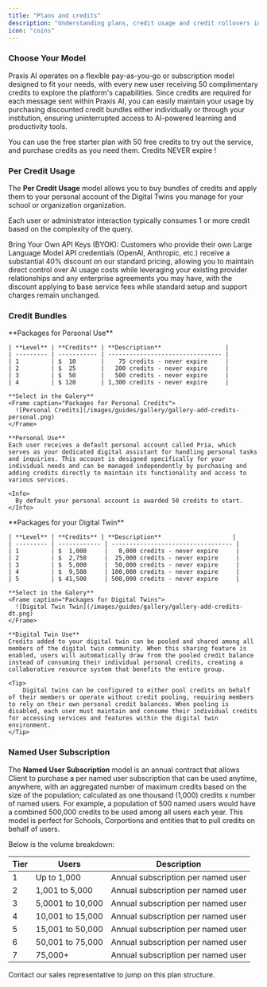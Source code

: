 ```yaml
---
title: "Plans and credits"
description: "Understanding plans, credit usage and credit rollovers in Praxis AI"
icon: "coins"
---
```


### Choose Your Model

Praxis AI operates on a flexible pay-as-you-go or subscription model designed to fit your needs, with every new user receiving 50 complimentary credits to explore the platform's capabilities. Since credits are required for each message sent within Praxis AI, you can easily maintain your usage by purchasing discounted credit bundles either individually or through your institution, ensuring uninterrupted access to AI-powered learning and productivity tools.

<Tip>
    You can use the free starter plan with 50 free credits to try out the service, and purchase credits as you need them. Credits NEVER expire !
</Tip>


### Per Credit Usage

The **Per Credit Usage** model allows you to buy bundles of credits and apply them to your personal account of the Digital Twins you manage for your school or organization organization. 

Each user or administrator interaction typically consumes 1 or more credit based on the complexity of the query.

<Note>Bring Your Own API Keys (BYOK): Customers who provide their own Large Language Model API credentials (OpenAI, Anthropic, etc.) receive a substantial 40% discount on our standard pricing, allowing you to maintain direct control over AI usage costs while leveraging your existing provider relationships and any enterprise agreements you may have, with the discount applying to base service fees while standard setup and support charges remain unchanged.</Note>

### Credit Bundles

<Tabs>
  <Tab title="Personal Credits">
    **Packages for Personal Use**

    | **Level** | **Credits** | **Description**                  |
    | --------- | ----------- | -------------------------------- |
    | 1         | $  10       |    75 credits - never expire     |
    | 2         | $  25       |   200 credits - never expire     |
    | 3         | $  50       |   500 credits - never expire     |
    | 4         | $ 120       | 1,300 credits - never expire     |
    
    **Select in the Galery**
    <Frame caption="Packages for Personal Credits">
      ![Personal Credits](/images/guides/gallery/gallery-add-credits-personal.png)
    </Frame>
    
    **Personal Use**
    Each user receives a default personal account called Pria, which serves as your dedicated digital assistant for handling personal tasks and inquiries. This account is designed specifically for your individual needs and can be managed independently by purchasing and adding credits directly to maintain its functionality and access to various services.

    <Info>
      By default your personal account is awarded 50 credits to start.
    </Info>
  </Tab>
  <Tab title="Digital Twin Credits">
    **Packages for your Digital Twin**

    | **Level** | **Credits** | **Description**                    |
    | --------- | ------------ | ---------------------------------- |
    | 1         | $  1,000     |   8,000 credits - never expire     |
    | 2         | $  2,750     |  25,000 credits - never expire     |
    | 3         | $  5,000     |  50,000 credits - never expire     |
    | 4         | $  9,500     | 100,000 credits - never expire     |
    | 5         | $ 41,500     | 500,000 credits - never expire     |

    **Select in the Galery**
    <Frame caption="Packages for Digital Twins">
      ![Digital Twin Twin](/images/guides/gallery/gallery-add-credits-dt.png)
    </Frame>
    
    **Digital Twin Use**
    Credits added to your digital twin can be pooled and shared among all members of the digital twin community. When this sharing feature is enabled, users will automatically draw from the pooled credit balance instead of consuming their individual personal credits, creating a collaborative resource system that benefits the entire group.

    <Tip>
        Digital twins can be configured to either pool credits on behalf of their members or operate without credit pooling, requiring members to rely on their own personal credit balances. When pooling is disabled, each user must maintain and consume their individual credits for accessing services and features within the digital twin environment.
    </Tip>
  </Tab>
</Tabs>

### Named User Subscription

The **Named User Subscription** model is an annual contract that allows Client to purchase a per named user subscription that can be used anytime, anywhere, with an aggregated number of maximum credits based on the size of the population; calculated as one thousand (1,000) credits x number of named users. For example, a population of 500 named users would have a combined 500,000 credits to be used among all users each year. This model is perfect for Schools, Corportions and entities that to pull credits on behalf of users.

Below is the volume breakdown:

| **Tier** | **Users**        | **Description**                    |
| -------- | ---------------- | ---------------------------------- |
| 1        | Up to 1,000      | Annual subscription per named user |
| 2        | 1,001 to 5,000   | Annual subscription per named user |
| 3        | 5,0001 to 10,000 | Annual subscription per named user |
| 4        | 10,001 to 15,000 | Annual subscription per named user |
| 5        | 15,001 to 50,000 | Annual subscription per named user |
| 6        | 50,001 to 75,000 | Annual subscription per named user |
| 7        | 75,000\+         | Annual subscription per named user |

<Tip>
    Contact our sales representative to jump on this plan structure.
</Tip>